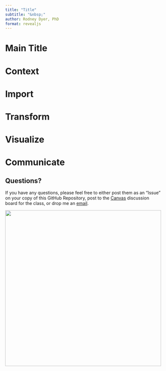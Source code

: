```yaml
---
title: "Title"
subtitle: "&nbsp;"
author: Rodney Dyer, PhD
format: revealjs
---
```




# Main Title {background-color="black" background-image="media/contour.png" background-size="initial" background-position="right"}



## {background-image="media/workflow.png" background-size="initial" background-position="center"}



# Context {background-color="black" background-image="media/contour.png" background-size="initial" background-position="right"}



# Import {background-color="black" background-image="media/contour.png" background-size="initial" background-position="right"}



# Transform {background-color="black" background-image="media/contour.png" background-size="initial" background-position="right"}



# Visualize {background-color="black" background-image="media/contour.png" background-size="initial" background-position="right"}



# Communicate {background-color="black" background-image="media/contour.png" background-size="initial" background-position="right"}








## Questions?

::: {layout-ncol="2"}
If you have any questions, please feel free to either post them as an "Issue" on your copy of this GitHub Repository, post to the [Canvas](https://canvas.vcu.edu) discussion board for the class, or drop me an [email](mailto://rjdyer@vcu.edu).

![](media/peter_sellers.gif){.middle fig-alt="Peter Sellers looking bored" fig-align="center" width="500"}
:::
























<!---

Stuff that is basic layouts.



## Bullets

When you click the **Render** button a document will be generated that includes:

-   Content authored with markdown
-   Output from executable code


## Two Columns Specified


:::: {.columns}

::: {.column width="50%"}
stuff
:::

::: {.column width="50%"}
::: {.fragment}
stuff
:::
:::

::::

## Some Title

::: {layout-ncol="2"}
### List One

-   Item A
-   Item B
-   Item C

### List Two

-   Item X
-   Item Y
-   Item Z
:::

## Another Slide

::: {layout-ncol="2"}
### The code

```r
hist( rnorm(1200) )
```

### The Plot

```r
hist( rnorm( 1200 ) )
```
:::

## And another slide

::: {layout-ncol="2"}
-   Item X
-   Item Y
-   Item Z

Lorem ipsum dolor sit amet, consectetur adipiscing elit. Curabitur gravida eu erat et fring. Morbi congue augue vel eros ullamcorper, eget convallis tortor sagittis. Fusce sodales viverra mauris a fringilla. Donec feugiat, justo eu blandit placerat, enim dui volutpat turpis, eu dictum lectus urna eu urna. Mauris sed massa ornare, interdum ipsum a, semper massa.
:::

## Code

When you click the **Render** button a presentation will be generated that includes both content and the output of embedded code. You can embed code like this:

```r
px <- 0.75
py <- 0.25
m <- 0.1
ret <- rep(NA,100)
ret[1] <- py
for( i in 2:100) {
  ret[i] <- (1-m)*ret[(i-1)] + px * m   
}
```

## Results

```r
plot( ret, type="l")
```








---> 



